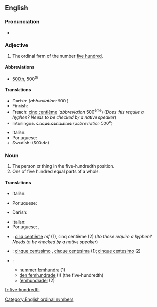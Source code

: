 ==English==

===Pronunciation===
* {{audio|en-us-five-hundredth.ogg|Audio (US)|lang=en}}

===Adjective===
{{en-adj|head=[[five]]-[[hundredth]]|-}}

# The ordinal form of the number [[five hundred]].

====Abbreviations====
* [[500th]], 500<sup>th</sup>

====Translations====
{{trans-top|the ordinal form of the number five hundred}}
* Danish: {{t|da|fem hundrede}} (''abbreviation'': 500.)
* Finnish: {{t|fi|viidessadas}}
* French: [[cinq centième]] (''abbreviation'' 500<sup>ème</sup>) (''Does this require a hyphen?  Needs to be checked by a native speaker'')
* Interlingua: [[cinque centesime]] (''abbreviation'' 500<sup>e</sup>)
{{trans-mid}}
* Italian: {{t|it|cinquecentesimo}}
* Portuguese: {{t|pt|quingentésimo|m}}
* Swedish: {{t|sv|femhundrade}} (500:de)
{{trans-bottom}}

===Noun===
{{en-noun}}

# The person or thing in the five-hundredth position.
# One of five hundred equal parts of a whole.

====Translations====
{{trans-top|the person or thing in the five-hundredth position}}
* Italian: {{t|it|cinquecentesimo|m}}
{{trans-mid}}
* Portuguese: {{t|pt|quingentésimo|m}}
{{trans-bottom}}

{{trans-top|one of five hundred equal parts of a whole}}
* Danish: {{t|da|fem hundrededel|c}}
{{trans-mid}}
* Italian: {{t|it|cinquecentesimo|m}}
* Portuguese: {{t|pt|quingentésimo|m}}, {{t|pt|[[quingentésima]] [[parte]]|f}}
{{trans-bottom}}

{{checktrans-top}}
* {{ttbc|fr}}: [[cinq centième]] ''mf'' (1), cinq centième {{g|m}} (2) (''Do these require a hyphen?  Needs to be checked by a native speaker'')
* {{ttbc|ia}}: [[cinque centesimo]] {{g|m}}, [[cinque centesima]] {{g|f}} (1); [[cinque centesimo]] (2)
* {{ttbc|sv}}:
** [[nummer femhundra]] (1)
** [[den femhundrade]] (1) (the five-hundredth)
** [[femhundradel]] (2)
{{trans-bottom}}

[[Category:English ordinal numbers]]

[[fr:five-hundredth]]